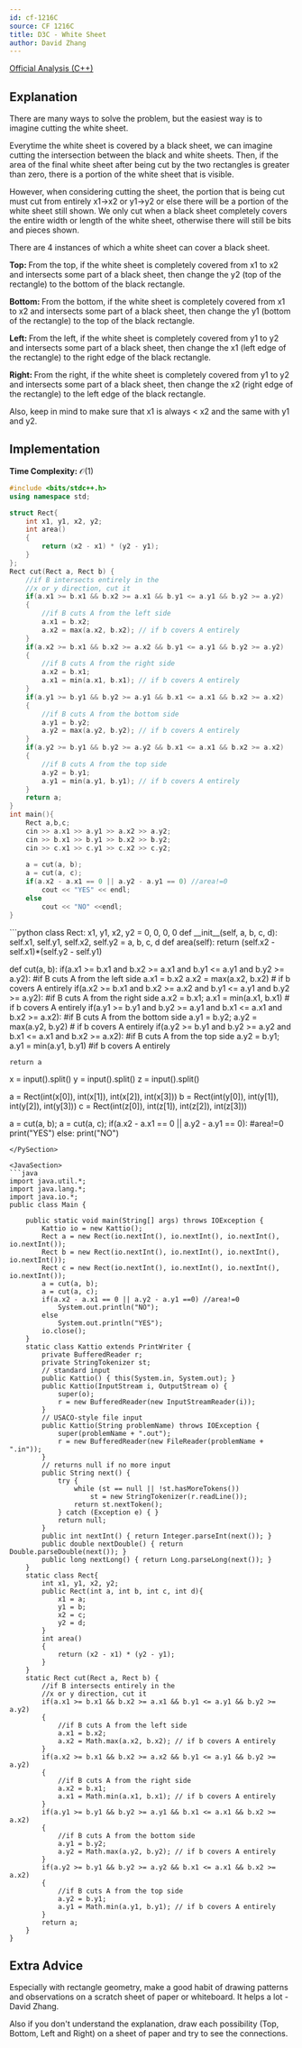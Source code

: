 ```yaml
---
id: cf-1216C
source: CF 1216C
title: D3C - White Sheet
author: David Zhang
---
```


[Official Analysis (C++)](https://codeforces.com/blog/entry/69954)

## Explanation

There are many ways to solve the problem, but the easiest way is to imagine cutting the white sheet. 

Everytime the white sheet is covered by a black sheet, we can imagine cutting the intersection between the black and white sheets. Then, if the area of the final white sheet after being cut by the two rectangles is greater than zero, there is a portion of the white sheet that is visible.

However, when considering cutting the sheet, the portion that is being cut must cut from entirely x1->x2 or y1->y2 or else there will be a portion of the white sheet still shown. We only cut when a black sheet completely covers the entire width or length of the white sheet, otherwise there will still be bits and pieces shown.


There are 4 instances of which a white sheet can cover a black sheet.

$\textbf{Top: }$ From the top, if the white sheet is completely covered from x1 to x2 and intersects some part of a black sheet, then change the y2 (top of the rectangle) to the bottom of the black rectangle.

$\textbf{Bottom: }$ From the bottom, if the white sheet is completely covered from x1 to x2 and intersects some part of a black sheet, then change the y1 (bottom of the rectangle) to the top of the black rectangle.

$\textbf{Left: }$ From the left, if the white sheet is completely covered from y1 to y2 and intersects some part of a black sheet, then change the x1 (left edge of the rectangle) to the right edge of the black rectangle.

$\textbf{Right: }$ From the right, if the white sheet is completely covered from y1 to y2 and intersects some part of a black sheet, then change the x2 (right edge of the rectangle) to the left edge of the black rectangle.

Also, keep in mind to make sure that x1 is always < x2 and the same with y1 and y2.

## Implementation

**Time Complexity:** $\mathcal{O}(1)$

<LanguageSection>

<CPPSection>

```cpp
#include <bits/stdc++.h>
using namespace std;

struct Rect{
	int x1, y1, x2, y2;
	int area()
	{
		return (x2 - x1) * (y2 - y1);
	}
};
Rect cut(Rect a, Rect b) {
	//if B intersects entirely in the 
	//x or y direction, cut it
	if(a.x1 >= b.x1 && b.x2 >= a.x1 && b.y1 <= a.y1 && b.y2 >= a.y2)
	{
		//if B cuts A from the left side
		a.x1 = b.x2;
		a.x2 = max(a.x2, b.x2); // if b covers A entirely
	}
	if(a.x2 >= b.x1 && b.x2 >= a.x2 && b.y1 <= a.y1 && b.y2 >= a.y2)
	{
		//if B cuts A from the right side
		a.x2 = b.x1;
		a.x1 = min(a.x1, b.x1); // if b covers A entirely
	}
	if(a.y1 >= b.y1 && b.y2 >= a.y1 && b.x1 <= a.x1 && b.x2 >= a.x2)
	{
		//if B cuts A from the bottom side
		a.y1 = b.y2;
		a.y2 = max(a.y2, b.y2); // if b covers A entirely
	}
	if(a.y2 >= b.y1 && b.y2 >= a.y2 && b.x1 <= a.x1 && b.x2 >= a.x2)
	{
		//if B cuts A from the top side
		a.y2 = b.y1;
		a.y1 = min(a.y1, b.y1); // if b covers A entirely
	}
	return a;
}
int main(){
	Rect a,b,c;
	cin >> a.x1 >> a.y1 >> a.x2 >> a.y2;
	cin >> b.x1 >> b.y1 >> b.x2 >> b.y2;
	cin >> c.x1 >> c.y1 >> c.x2 >> c.y2;
	
	a = cut(a, b);
	a = cut(a, c);
	if(a.x2 - a.x1 == 0 || a.y2 - a.y1 == 0) //area!=0
		cout << "YES" << endl;
	else
		cout << "NO" <<endl;
}
```

</CPPSection>

<PySection>
```python
class Rect: 
 	x1, y1, x2, y2 = 0, 0, 0, 0
	def __init__(self, a, b, c, d):
		self.x1, self.y1, self.x2, self.y2 = a, b, c, d
	def area(self):
		return (self.x2 - self.x1)*(self.y2 - self.y1)

def cut(a, b):
 	if(a.x1 >= b.x1 and b.x2 >= a.x1 and b.y1 <= a.y1 and b.y2 >= a.y2):
		#if B cuts A from the left side
		a.x1 = b.x2
		a.x2 = max(a.x2, b.x2) # if b covers A entirely
  	if(a.x2 >= b.x1 and b.x2 >= a.x2 and b.y1 <= a.y1 and b.y2 >= a.y2):
		#if B cuts A from the right side
		a.x2 = b.x1;
		a.x1 = min(a.x1, b.x1) # if b covers A entirely
  	if(a.y1 >= b.y1 and b.y2 >= a.y1 and b.x1 <= a.x1 and b.x2 >= a.x2):
		#if B cuts A from the bottom side
		a.y1 = b.y2;
		a.y2 = max(a.y2, b.y2) # if b covers A entirely
  	if(a.y2 >= b.y1 and b.y2 >= a.y2 and b.x1 <= a.x1 and b.x2 >= a.x2):
		#if B cuts A from the top side
		a.y2 = b.y1;
		a.y1 = min(a.y1, b.y1) #if b covers A entirely
	
	return a
x = input().split()
y = input().split()
z = input().split()

a = Rect(int(x[0]), int(x[1]), int(x[2]), int(x[3]))
b = Rect(int(y[0]), int(y[1]), int(y[2]), int(y[3]))
c = Rect(int(z[0]), int(z[1]), int(z[2]), int(z[3]))

a = cut(a, b);
a = cut(a, c);
if(a.x2 - a.x1 == 0 || a.y2 - a.y1 == 0): #area!=0
 	print("YES")
else:
 	print("NO")
```
</PySection>

<JavaSection>
```java
import java.util.*;
import java.lang.*;
import java.io.*;
public class Main {
  
 	public static void main(String[] args) throws IOException {
		Kattio io = new Kattio();
		Rect a = new Rect(io.nextInt(), io.nextInt(), io.nextInt(), io.nextInt());
		Rect b = new Rect(io.nextInt(), io.nextInt(), io.nextInt(), io.nextInt());
		Rect c = new Rect(io.nextInt(), io.nextInt(), io.nextInt(), io.nextInt());
		a = cut(a, b);
		a = cut(a, c);
		if(a.x2 - a.x1 == 0 || a.y2 - a.y1 ==0) //area!=0
			System.out.println("NO");
		else
			System.out.println("YES");
 		io.close();
  	}
	static class Kattio extends PrintWriter {
		private BufferedReader r;
		private StringTokenizer st;
		// standard input
		public Kattio() { this(System.in, System.out); }
		public Kattio(InputStream i, OutputStream o) {
			super(o);
			r = new BufferedReader(new InputStreamReader(i));
		}
		// USACO-style file input
		public Kattio(String problemName) throws IOException {
			super(problemName + ".out");
			r = new BufferedReader(new FileReader(problemName + ".in"));
		}
		// returns null if no more input
		public String next() {
			try {
				while (st == null || !st.hasMoreTokens())
					st = new StringTokenizer(r.readLine());
				return st.nextToken();
			} catch (Exception e) { }
			return null;
		}
		public int nextInt() { return Integer.parseInt(next()); }
		public double nextDouble() { return Double.parseDouble(next()); }
		public long nextLong() { return Long.parseLong(next()); }
	}
	static class Rect{
		int x1, y1, x2, y2;
		public Rect(int a, int b, int c, int d){
			x1 = a;
			y1 = b;
			x2 = c;
			y2 = d;
		}
		int area()
		{
			return (x2 - x1) * (y2 - y1);
		}
	}
	static Rect cut(Rect a, Rect b) {
		//if B intersects entirely in the 
		//x or y direction, cut it
		if(a.x1 >= b.x1 && b.x2 >= a.x1 && b.y1 <= a.y1 && b.y2 >= a.y2)
		{
			//if B cuts A from the left side
			a.x1 = b.x2;
			a.x2 = Math.max(a.x2, b.x2); // if b covers A entirely
		}
		if(a.x2 >= b.x1 && b.x2 >= a.x2 && b.y1 <= a.y1 && b.y2 >= a.y2)
		{
			//if B cuts A from the right side
			a.x2 = b.x1;
			a.x1 = Math.min(a.x1, b.x1); // if b covers A entirely
		}
		if(a.y1 >= b.y1 && b.y2 >= a.y1 && b.x1 <= a.x1 && b.x2 >= a.x2)
		{
			//if B cuts A from the bottom side
			a.y1 = b.y2;
			a.y2 = Math.max(a.y2, b.y2); // if b covers A entirely
		}
		if(a.y2 >= b.y1 && b.y2 >= a.y2 && b.x1 <= a.x1 && b.x2 >= a.x2)
		{
			//if B cuts A from the top side
			a.y2 = b.y1;
			a.y1 = Math.min(a.y1, b.y1); // if b covers A entirely
		}
		return a;
	}
}
```

</JavaSection>

</LanguageSection>

## Extra Advice
Especially with rectangle geometry, make a good habit of drawing patterns and observations on a scratch sheet of paper or whiteboard. It helps a lot - David Zhang.

Also if you don't understand the explanation, draw each possibility (Top, Bottom, Left and Right) on a sheet of paper and try to see the connections.
